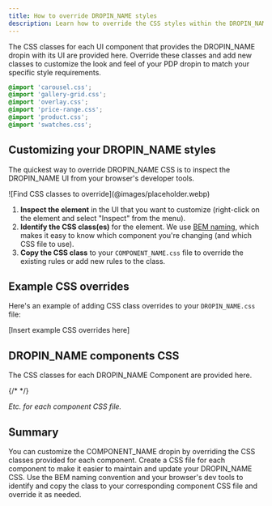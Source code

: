 ```yaml
---
title: How to override DROPIN_NAME styles
description: Learn how to override the CSS styles within the DROPIN_NAME dropin.
---
```



The CSS classes for each UI component that provides the DROPIN_NAME dropin with its UI are provided here. Override these classes and add new classes to customize the look and feel of your PDP dropin to match your specific style requirements.

```css title="DROPIN_NAME.css"
@import 'carousel.css';
@import 'gallery-grid.css';
@import 'overlay.css';
@import 'price-range.css';
@import 'product.css';
@import 'swatches.css';
```

## Customizing your DROPIN_NAME styles

The quickest way to override DROPIN_NAME CSS is to inspect the DROPIN_NAME UI from your browser's developer tools.

<Diagram caption="Find CSS classes to override.">
  ![Find CSS classes to override](@images/placeholder.webp)
</Diagram>

<Callouts>

1. **Inspect the element** in the UI that you want to customize (right-click on the element and select "Inspect" from the menu).
1. **Identify the CSS class(es)** for the element. We use [BEM naming](https://getbem.com/naming/), which makes it easy to know which component you're changing (and which CSS file to use).
1. **Copy the CSS class** to your `COMPONENT_NAME.css` file to override the existing rules or add new rules to the class.

</Callouts>

## Example CSS overrides

Here's an example of adding CSS class overrides to your `DROPIN_NAME.css` file:

[Insert example CSS overrides here]

## DROPIN_NAME components CSS

The CSS classes for each DROPIN_NAME Component are provided here.

{/* <CodeImport code={COMPONENT_NAME} title="COMPONENT_NAME.css" lang="css" frame="none" /> */}

_Etc. for each component CSS file._

## Summary

You can customize the COMPONENT_NAME dropin by overriding the CSS classes provided for each component. Create a CSS file for each component to make it easier to maintain and update your DROPIN_NAME CSS. Use the BEM naming convention and your browser's dev tools to identify and copy the class to your corresponding component CSS file and override it as needed.
